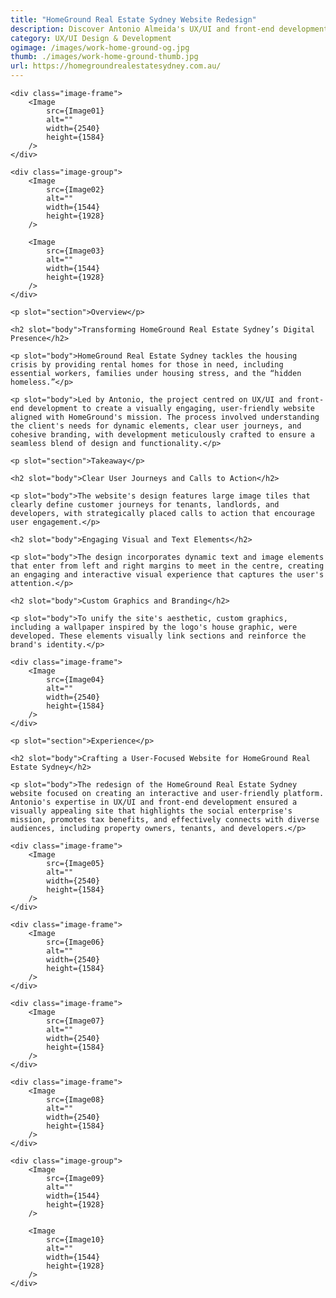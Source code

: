 ```yaml
---
title: "HomeGround Real Estate Sydney Website Redesign" 
description: Discover Antonio Almeida's UX/UI and front-end development for HomeGround Real Estate Sydney, creating a visually engaging website to support their mission of addressing the housing crisis, fostering connections with property owners, tenants, and developers, and promoting social good through impactful design.
category: UX/UI Design & Development
ogimage: /images/work-home-ground-og.jpg
thumb: ./images/work-home-ground-thumb.jpg
url: https://homegroundrealestatesydney.com.au/
---
```




<div class="wrapper image-wrapper">

    <div class="image-frame">
        <Image  
            src={Image01}
            alt="" 
            width={2540}
            height={1584}
        />
    </div>

    <div class="image-group">
        <Image 
            src={Image02}
            alt="" 
            width={1544}
            height={1928}
        />

        <Image 
            src={Image03}
            alt="" 
            width={1544}
            height={1928}
        />
    </div>
</div>


<Hgroup sectionId="overview">			
    
    <p slot="section">Overview</p>
    
    <h2 slot="body">Transforming HomeGround Real Estate Sydney’s Digital Presence</h2>			
    
    <p slot="body">HomeGround Real Estate Sydney tackles the housing crisis by providing rental homes for those in need, including essential workers, families under housing stress, and the “hidden homeless.”</p>
    
    <p slot="body">Led by Antonio, the project centred on UX/UI and front-end development to create a visually engaging, user-friendly website aligned with HomeGround's mission. The process involved understanding the client's needs for dynamic elements, clear user journeys, and cohesive branding, with development meticulously crafted to ensure a seamless blend of design and functionality.</p>

</Hgroup>


<ImageParallax imageUrl="/images/work-home-ground-parallax.jpg" />  


<Hgroup sectionId="takeaways">			

    <p slot="section">Takeaway</p>

    <h2 slot="body">Clear User Journeys and Calls to Action</h2>
    
    <p slot="body">The website's design features large image tiles that clearly define customer journeys for tenants, landlords, and developers, with strategically placed calls to action that encourage user engagement.</p>
    
    <h2 slot="body">Engaging Visual and Text Elements</h2>
    
    <p slot="body">The design incorporates dynamic text and image elements that enter from left and right margins to meet in the centre, creating an engaging and interactive visual experience that captures the user's attention.</p>
    
    <h2 slot="body">Custom Graphics and Branding</h2>
    
    <p slot="body">To unify the site's aesthetic, custom graphics, including a wallpaper inspired by the logo's house graphic, were developed. These elements visually link sections and reinforce the brand's identity.</p>

</Hgroup> 


<div class="wrapper image-wrapper">

    <div class="image-frame">
        <Image  
            src={Image04}
            alt="" 
            width={2540}
            height={1584}
        />
    </div>
    
</div>


<Hgroup sectionId="experience">			
    
    <p slot="section">Experience</p>
    
    <h2 slot="body">Crafting a User-Focused Website for HomeGround Real Estate Sydney</h2>

    <p slot="body">The redesign of the HomeGround Real Estate Sydney website focused on creating an interactive and user-friendly platform. Antonio's expertise in UX/UI and front-end development ensured a visually appealing site that highlights the social enterprise's mission, promotes tax benefits, and effectively connects with diverse audiences, including property owners, tenants, and developers.</p>
</Hgroup> 


<div class="wrapper image-wrapper">

    <div class="image-frame">
        <Image  
            src={Image05}
            alt="" 
            width={2540}
            height={1584}
        />
    </div>

    <div class="image-frame">
        <Image  
            src={Image06}
            alt="" 
            width={2540}
            height={1584}
        />
    </div>

    <div class="image-frame">
        <Image  
            src={Image07}
            alt="" 
            width={2540}
            height={1584}
        />
    </div>

    <div class="image-frame">
        <Image  
            src={Image08}
            alt="" 
            width={2540}
            height={1584}
        />
    </div>

    <div class="image-group">
        <Image 
            src={Image09}
            alt="" 
            width={1544}
            height={1928}
        />

        <Image 
            src={Image10}
            alt="" 
            width={1544}
            height={1928}
        />
    </div>
</div>